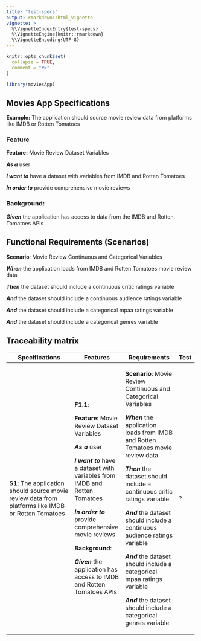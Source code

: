 ```yaml
---
title: "test-specs"
output: rmarkdown::html_vignette
vignette: >
  %\VignetteIndexEntry{test-specs}
  %\VignetteEngine{knitr::rmarkdown}
  %\VignetteEncoding{UTF-8}
---
```


```r
knitr::opts_chunk$set(
  collapse = TRUE,
  comment = "#>"
)
```

```r
library(moviesApp)
```

## Movies App Specifications

**Example:** The application should source movie review data from platforms like IMDB or Rotten Tomatoes

### Feature

**Feature:** Movie Review Dataset Variables

***As a*** user

***I want to*** have a dataset with variables from IMDB and Rotten Tomatoes

***In order to*** provide comprehensive movie reviews

### **Background**:

***Given*** the application has access to data from the IMDB and Rotten Tomatoes APIs

## Functional Requirements (**Scenarios**)

**Scenario**: Movie Review Continuous and Categorical Variables

***When*** the application loads from IMDB and Rotten Tomatoes movie review data

***Then*** the dataset should include a continuous critic ratings variable

***And*** the dataset should include a continuous audience ratings variable

***And*** the dataset should include a categorical mpaa ratings variable

***And*** the dataset should include a categorical genres variable

## Traceability matrix

+-----------------------------------------------------------------------------------------------------+-----------------------------------------------------------------------------+----------------------------------------------------------------------------------+-------------+
| Specifications                                                                                      | Features                                                                    | Requirements                                                                     | Test        |
+=====================================================================================================+=============================================================================+==================================================================================+=============+
| **S1**: The application should source movie review data from platforms like IMDB or Rotten Tomatoes | **F1.1**:                                                                   | **Scenario**: Movie Review Continuous and Categorical Variables                  | ?           |
|                                                                                                     |                                                                             |                                                                                  |             |
|                                                                                                     | **Feature:** Movie Review Dataset Variables                                 | ***When*** the application loads from IMDB and Rotten Tomatoes movie review data |             |
|                                                                                                     |                                                                             |                                                                                  |             |
|                                                                                                     | ***As a*** user                                                             | ***Then*** the dataset should include a continuous critic ratings variable       |             |
|                                                                                                     |                                                                             |                                                                                  |             |
|                                                                                                     | ***I want to*** have a dataset with variables from IMDB and Rotten Tomatoes | ***And*** the dataset should include a continuous audience ratings variable      |             |
|                                                                                                     |                                                                             |                                                                                  |             |
|                                                                                                     | ***In order to*** provide comprehensive movie reviews                       | ***And*** the dataset should include a categorical mpaa ratings variable         |             |
|                                                                                                     |                                                                             |                                                                                  |             |
|                                                                                                     | **Background**:                                                             | ***And*** the dataset should include a categorical genres variable               |             |
|                                                                                                     |                                                                             |                                                                                  |             |
|                                                                                                     | ***Given*** the application has access to IMDB and Rotten Tomatoes APIs     |                                                                                  |             |
+-----------------------------------------------------------------------------------------------------+-----------------------------------------------------------------------------+----------------------------------------------------------------------------------+-------------+
